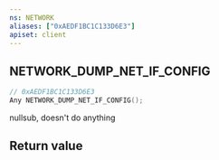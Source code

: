 ```yaml
---
ns: NETWORK
aliases: ["0xAEDF1BC1C133D6E3"]
apiset: client
---
```

## NETWORK_DUMP_NET_IF_CONFIG

```c
// 0xAEDF1BC1C133D6E3
Any NETWORK_DUMP_NET_IF_CONFIG();
```

nullsub, doesn't do anything


## Return value